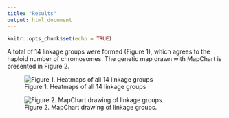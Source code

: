 ```yaml
---
title: "Results"
output: html_document
---
```


```r
knitr::opts_chunk$set(echo = TRUE)
```

A total of 14 linkage groups were formed (Figure 1), which agrees to the haploid number of chromosomes. The genetic map drawn with MapChart is presented in Figure 2.

![Figure 1. Heatmaps of all 14 linkage groups](http://i.imgur.com/ENKc4Ut.png)


![Figure 2. MapChart drawing of linkage groups.](http://i.imgur.com/VrNcNSr.jpg)